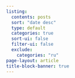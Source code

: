 ```yaml
---
listing:
  contents: posts
  sort: "date desc"
  type: default
  categories: true
  sort-ui: false
  filter-ui: false
  exclude: 
    categories: "ru"
page-layout: article
title-block-banner: true
---
```

